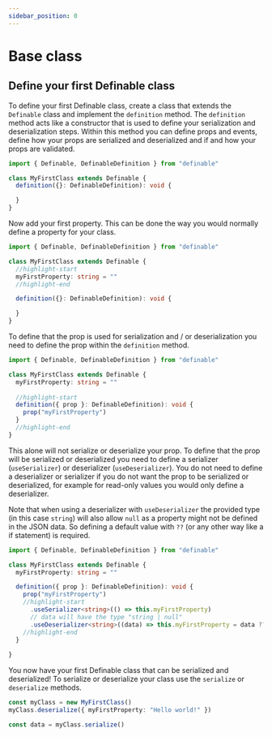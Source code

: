 ```yaml
---
sidebar_position: 0
---
```


# Base class

## Define your first Definable class

To define your first Definable class, create a class that extends the `Definable` class and implement the `definition` method.
The `definition` method acts like a constructor that is used to define your serialization and deserialization steps.
Within this method you can define props and events, define how your props are serialized and deserialized and if and how your props are validated.

```ts
import { Definable, DefinableDefinition } from "definable"

class MyFirstClass extends Definable {  
  definition({}: DefinableDefinition): void {

  }
}
```

Now add your first property. This can be done the way you would normally define a property for your class.

```ts
import { Definable, DefinableDefinition } from "definable"

class MyFirstClass extends Definable {  
  //highlight-start
  myFirstProperty: string = ""
  //highlight-end

  definition({}: DefinableDefinition): void {

  }
}
```

To define that the prop is used for serialization and / or deserialization you need to define the prop within the `definition` method.

```ts
import { Definable, DefinableDefinition } from "definable"

class MyFirstClass extends Definable {  
  myFirstProperty: string = ""
  
  //highlight-start
  definition({ prop }: DefinableDefinition): void {
    prop("myFirstProperty")
  }
  //highlight-end
}
```

This alone will not serialize or deserialize your prop. To define that the prop will be serialized or deserialized you need to define a serializer (`useSerializer`) or deserializer (`useDeserializer`).
You do not need to define a deserializer or serializer if you do not want the prop to be serialized or deserialized, for example for read-only values you would only define a deserializer.

Note that when using a deserializer with `useDeserializer` the provided type (in this case `string`) will also allow `null` as a property might not be defined in the JSON data.
So defining a default value with `??` (or any other way like a if statement) is required.
```ts
import { Definable, DefinableDefinition } from "definable"

class MyFirstClass extends Definable {  
  myFirstProperty: string = ""

  definition({ prop }: DefinableDefinition): void {
    prop("myFirstProperty")
    //highlight-start
      .useSerializer<string>(() => this.myFirstProperty)
      // data will have the type "string | null"
      .useDeserializer<string>((data) => this.myFirstProperty = data ?? "")
    //highlight-end
  }
  
}
```

You now have your first Definable class that can be serialized and deserialized! To serialize or deserialize your class use the `serialize` or `deserialize` methods.

```ts
const myClass = new MyFirstClass()
myClass.deserialize({ myFirstProperty: "Hello world!" })

const data = myClass.serialize()
```
